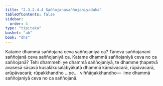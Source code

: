 ```yaml
---
title: "2.3.2.4.4 Saññojanasaññojaniyaduka"
tableOfContents: false
sidebar:
  order: 4
type: "tipitaka"
basket: "ab"
book: "dhs"
---
```



<DynamicBreadcrumb />

<Division number="1134" book="dhs">

<Paragraph number="1827" book="dhs">
Katame dhammā saññojanā ceva saññojaniyā ca? Tāneva saññojanāni saññojanā ceva saññojaniyā ca.
</Paragraph>

</Division>
<Division number="1135" book="dhs">

<Paragraph number="1828" book="dhs">
Katame dhammā saññojaniyā ceva no ca saññojanā? Tehi dhammehi ye dhammā saññojaniyā, te dhamme ṭhapetvā avasesā sāsavā kusalākusalābyākatā dhammā kāmāvacarā, rūpāvacarā, arūpāvacarā; rūpakkhandho …pe…  viññāṇakkhandho—  ime dhammā saññojaniyā ceva no ca saññojanā.
</Paragraph>
</Division>